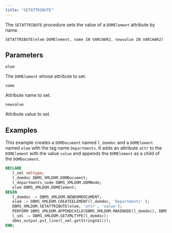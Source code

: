 ```yaml
---
title: "SETATTRIBUTE"
---
```


The `SETATTRIBUTE` procedure sets the value of a `DOMElement` attribute by name.

```
SETATTRIBUTE(elem DOMElement, name IN VARCHAR2, newvalue IN VARCHAR2)
```

## Parameters

`elem`

The `DOMElement` whose attribute to set.

`name`

Attribute name to set.

`newvalue`

Attribute value to set.

## Examples

This example creates a `DOMDocument` named `l_domdoc` and a `DOMElement` named `elem` with the tag name `Departments`. It adds an attribute `attr` to the `DOMElement` with the value `value` and appends the `DOMElement` as a child of the `DOMDocument`.

```sql
DECLARE
   l_xml xmltype;
   l_domdoc DBMS_XMLDOM.DOMDocument;
   l_departments_node DBMS_XMLDOM.DOMNode;
   elem DBMS_XMLDOM.DOMElement;
BEGIN
   l_domdoc := DBMS_XMLDOM.NEWDOMDOCUMENT;
   elem := DBMS_XMLDOM.CREATEELEMENT(l_domdoc, 'Departments' );
   DBMS_XMLDOM.SETATTRIBUTE(elem, 'attr', 'value');
   PERFORM DBMS_XMLDOM.APPENDCHILD(DBMS_XMLDOM.MAKENODE(l_domdoc), DBMS_XMLDOM.MAKENODE(elem));
   l_xml := DBMS_XMLDOM.GETXMLTYPE(l_domdoc);
   dbms_output.put_line(l_xml.getStringVal());
END;
```